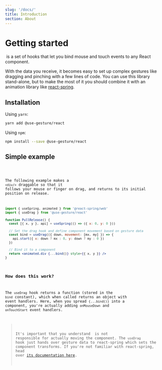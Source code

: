 ```yaml
---
slug: '/docs/'
title: Introduction
section: About
---
```



# Getting started

&zwnj;<UseGesture pkg="react" /> is a set of hooks that let you bind mouse and touch events to any React component.

With the data you receive, it becomes easy to set up complex gestures like dragging and pinching with a few lines of code. You can use this library stand-alone, but to make the most of it you should combine it with an animation library like [react-spring](https://github.com/pmndrs/react-spring).

## Installation

Using `yarn`:

```bash
yarn add @use-gesture/react
```

Using `npm`:

```bash
npm install --save @use-gesture/react
```

## Simple example

<Code id="PullRelease" />

The following example makes a <EasterDiv><code>&lt;div/&gt;</code></EasterDiv> draggable so that it follows your mouse or finger on drag, and returns to its initial position on release.

```jsx
import { useSpring, animated } from '@react-spring/web'
import { useDrag } from '@use-gesture/react'

function PullRelease() {
  const [{ x, y }, api] = useSpring(() => ({ x: 0, y: 0 }))

  // Set the drag hook and define component movement based on gesture data
  const bind = useDrag(({ down, movement: [mx, my] }) => {
    api.start({ x: down ? mx : 0, y: down ? my : 0 })
  })

  // Bind it to a component
  return <animated.div {...bind()} style={{ x, y }} />
}
```

### How does this work?

The `useDrag` hook returns a function (stored in the `bind` constant), which when called returns an object with event handlers. Here, when you spread `{...bind()}` into a component, you're actually adding `onMouseDown` and `onTouchStart` event handlers.

> It's important that you understand <UseGesture pkg="react" /> is not responsible for actually moving the component. The `useDrag` hook just hands over gesture data to react-spring which sets the component transforms. If you're not familiar with react-spring, head over [its documentation here](https://react-spring.io).
